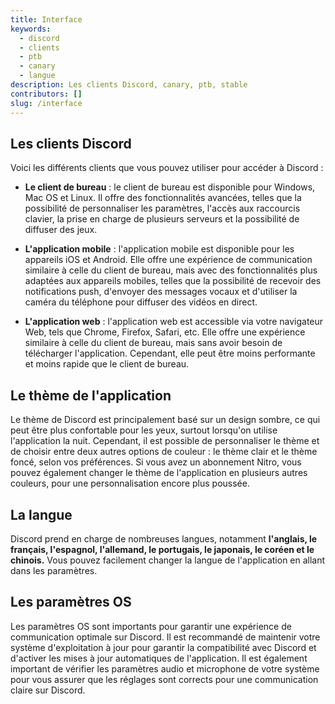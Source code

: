 ```yaml
---
title: Interface
keywords:
  - discord
  - clients
  - ptb
  - canary
  - langue
description: Les clients Discord, canary, ptb, stable
contributors: []
slug: /interface
---
```




## Les clients Discord

Voici les différents clients que vous pouvez utiliser pour accéder à Discord :

- **Le client de bureau** : le client de bureau est disponible pour Windows, Mac OS et Linux. Il offre des fonctionnalités avancées, telles que la possibilité de personnaliser les paramètres, l'accès aux raccourcis clavier, la prise en charge de plusieurs serveurs et la possibilité de diffuser des jeux.

- **L'application mobile** : l'application mobile est disponible pour les appareils iOS et Android. Elle offre une expérience de communication similaire à celle du client de bureau, mais avec des fonctionnalités plus adaptées aux appareils mobiles, telles que la possibilité de recevoir des notifications push, d'envoyer des messages vocaux et d'utiliser la caméra du téléphone pour diffuser des vidéos en direct.

- **L'application web** : l'application web est accessible via votre navigateur Web, tels que Chrome, Firefox, Safari, etc. Elle offre une expérience similaire à celle du client de bureau, mais sans avoir besoin de télécharger l'application. Cependant, elle peut être moins performante et moins rapide que le client de bureau.

## Le thème de l'application

Le thème de Discord est principalement basé sur un design sombre, ce qui peut être plus confortable pour les yeux, surtout lorsqu'on utilise l'application la nuit. Cependant, il est possible de personnaliser le thème et de choisir entre deux autres options de couleur : le thème clair et le thème foncé, selon vos préférences. Si vous avez un abonnement Nitro, vous pouvez également changer le thème de l'application en plusieurs autres couleurs, pour une personnalisation encore plus poussée.

## La langue

Discord prend en charge de nombreuses langues, notamment **l'anglais, le français, l'espagnol, l'allemand, le portugais, le japonais, le coréen et le chinois.** Vous pouvez facilement changer la langue de l'application en allant dans les paramètres.

## Les paramètres OS
Les paramètres OS sont importants pour garantir une expérience de communication optimale sur Discord. Il est recommandé de maintenir votre système d'exploitation à jour pour garantir la compatibilité avec Discord et d'activer les mises à jour automatiques de l'application. Il est également important de vérifier les paramètres audio et microphone de votre système pour vous assurer que les réglages sont corrects pour une communication claire sur Discord.

<DocCardList items={useCurrentSidebarCategory().items} />
